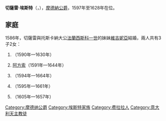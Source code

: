 {{Multiple issues|
{{Expand language|1=en|time=2021-01-11T06:23:40+00:00}}
{{Unreferenced|time=2021-01-11T06:23:40+00:00}}
}}
{{Infobox royalty
| name        = 切薩雷·埃斯特
| image       = Cesare d’Este.jpg
| succession  = 摩德納公爵
| reign       = 1597年 — 1628年
| predecessor = [[阿方索二世·埃斯特|阿方索二世]]
| successor   = [[阿方索三世·埃斯特|阿方索三世]]
| birth_date  = {{birth date|1562|10|8|df=y}}
| birth_place = [[費拉拉|費拉拉]]
| death_date  = {{death date and age|1628|12|11|1561|06|01|df=y}}
| death_place = 費拉拉
| house       = [[埃斯特家族|埃斯特家族]]
| father      = [[阿方索·埃斯特|阿方索·埃斯特]]
| mother      = [[茱莉亞·德拉·羅韋雷|茱莉亞·德拉·羅韋雷]]
| religion    = [[羅馬天主教|羅馬天主教]]
}}
'''切薩雷·埃斯特'''（{{lang-it|Cesare d'Este}}，{{bd|1562年|10月8日|1628年|12月11日}}），[[費拉拉和摩德納公爵列表|摩德納公爵]]，1597年至1628年在位。

== 家庭 ==
1586年，切薩雷與托斯卡納大公[[弗朗切斯科一世·德·美第奇|法蘭西斯科一世]]的妹妹[[維吉妮亞·德·麥地奇|維吉妮亞]]結婚，兩人共有3子2女：
# {{link-it|蘿拉·埃斯特|Laura d'Este|蘿拉}}（1590年—1630年）
# [[阿方索三世·埃斯特|阿方索]]（1591年—1644年）
# {{link-it|路易吉一世·埃斯特|Luigi I d'Este|路易吉}}（1594年—1664年）
# {{link-it|艾蕾諾拉·埃斯特|Eleonora d'Este (1595-1661)|艾蕾諾拉}}（1595年—1661年）
# {{link-it|波索·埃斯特|Borso d'Este (1605-1657)|波索}}（1605年—1657年）

[[Category:摩德纳公爵|Category:摩德纳公爵]]
[[Category:埃斯特家族|Category:埃斯特家族]]
[[Category:费拉拉人|Category:费拉拉人]]
[[Category:意大利天主教徒|Category:意大利天主教徒]]
